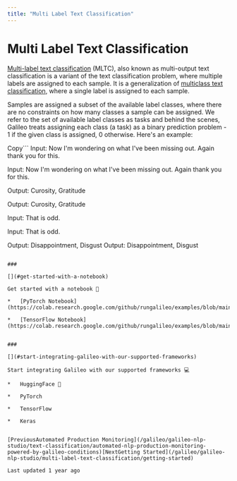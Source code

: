 ```yaml
---
title: "Multi Label Text Classification"
---
```


# Multi Label Text Classification

[Multi-label text classification](https://en.wikipedia.org/wiki/Multi-label_classification) (MLTC), also known as multi-output text classification is a variant of the text classification problem, where multiple labels are assigned to each sample. It is a generalization of [multiclass text classification](https://github.com/rungalileo/docs/blob/main/supported-ml-use-cases/broken-reference/README.md), where a single label is assigned to each sample.

Samples are assigned a subset of the available label classes, where there are no constraints on how many classes a sample can be assigned. We refer to the set of available label classes as tasks and behind the scenes, Galileo treats assigning each class (a task) as a binary prediction problem - 1 if the given class is assigned, 0 otherwise. Here's an example:

Copy```
Input: Now I'm wondering on what I've been missing out. Again thank you for this.

Input: Now I'm wondering on what I've been missing out. Again thank you for this.

Output: Curosity, Gratitude

Output: Curosity, Gratitude





Input: That is odd.

Input: That is odd.

Output: Disappointment, Disgust
Output: Disappointment, Disgust
```

### 

[](#get-started-with-a-notebook)

Get started with a notebook 📘

*   [PyTorch Notebook](https://colab.research.google.com/github/rungalileo/examples/blob/main/examples/multi_label_text_classification/Multi_Label_Text_Classification_using_Pytorch_and_%F0%9F%94%AD_Galileo.ipynb)
    
*   [TensorFlow Notebook](https://colab.research.google.com/github/rungalileo/examples/blob/main/examples/multi_label_text_classification/Multi_Label_Text_Classification_using_TensorFlow_and_%F0%9F%94%AD_Galileo.ipynb)
    

### 

[](#start-integrating-galileo-with-our-supported-frameworks)

Start integrating Galileo with our supported frameworks 💻

*   HuggingFace 🤗
    
*   PyTorch
    
*   TensorFlow
    
*   Keras
    

[PreviousAutomated Production Monitoring](/galileo/galileo-nlp-studio/text-classification/automated-nlp-production-monitoring-powered-by-galileo-conditions)[NextGetting Started](/galileo/galileo-nlp-studio/multi-label-text-classification/getting-started)

Last updated 1 year ago